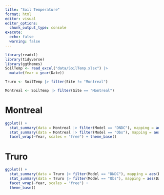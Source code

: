 ```yaml
---
title: "Soil Temperature"
format: html
editor: visual
editor_options: 
  chunk_output_type: console
execute: 
  echo: false
  warning: false
---
```


```r
library(readxl)
library(tidyverse)
library(ggthemes)
SoilTemp <- read_excel("data/SoilTemp.xlsx") |> 
  mutate(Year = year(Date))

Truro <- SoilTemp |> filter(Site != "Montreal")

Montreal <- SoilTemp |> filter(Site == "Montreal")
```

# Montreal

```r
ggplot() +
  stat_summary(data = Montreal |> filter(Model == "DNDC"), mapping = aes(Date, temp), geom = "line", col = "red") +
  stat_summary(data = Montreal |> filter(Model == "Obs"), mapping = aes(Date, temp), geom = "point") +
  facet_wrap(~Year, scales = "free") + theme_base()
```

# Truro

```r
ggplot() +
  stat_summary(data = Truro |> filter(Model == "DNDC"), mapping = aes(Date, temp), geom = "line", col = "red") +
  stat_summary(data = Truro |> filter(Model == "Obs"), mapping = aes(Date, temp), geom = "point") +
  facet_wrap(~Year, scales = "free") +
  theme_base()
```

